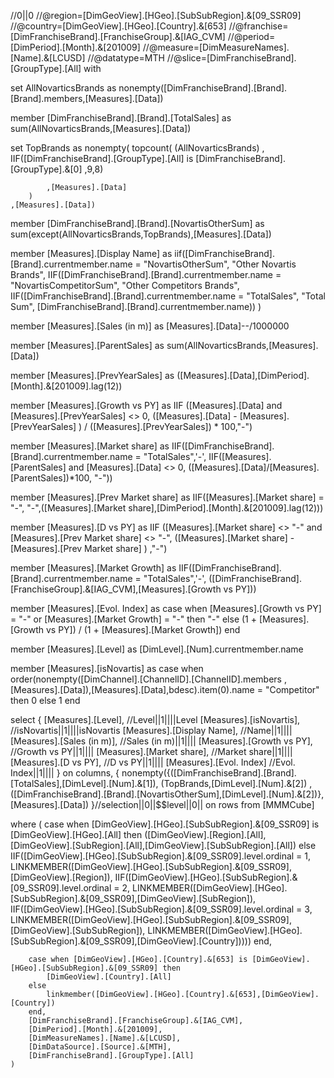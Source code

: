 //0||0
//@region=[DimGeoView].[HGeo].[SubSubRegion].&[09_SSR09]
//@country=[DimGeoView].[HGeo].[Country].&[653]
//@franchise=[DimFranchiseBrand].[FranchiseGroup].&[IAG_CVM]
//@period=[DimPeriod].[Month].&[201009]
//@measure=[DimMeasureNames].[Name].&[LCUSD]
//@datatype=MTH
//@slice=[DimFranchiseBrand].[GroupType].[All]
with

set AllNovarticsBrands as
	nonempty([DimFranchiseBrand].[Brand].[Brand].members,[Measures].[Data])

member [DimFranchiseBrand].[Brand].[TotalSales] as
	sum(AllNovarticsBrands,[Measures].[Data])

set TopBrands as
	nonempty(
		topcount(
			(AllNovarticsBrands)
			,
			IIF([DimFranchiseBrand].[GroupType].[All] is [DimFranchiseBrand].[GroupType].&[0]
			,9,8)
			
			,[Measures].[Data]
		)
	,[Measures].[Data])

member [DimFranchiseBrand].[Brand].[NovartisOtherSum] as
	sum(except(AllNovarticsBrands,TopBrands),[Measures].[Data])

member [Measures].[Display Name] as
	iif([DimFranchiseBrand].[Brand].currentmember.name = "NovartisOtherSum", "Other Novartis Brands",
		IIF([DimFranchiseBrand].[Brand].currentmember.name = "NovartisCompetitorSum",
			"Other Competitors Brands",
				IIF([DimFranchiseBrand].[Brand].currentmember.name = "TotalSales",
				"Total Sum",
			[DimFranchiseBrand].[Brand].currentmember.name))
	)

member [Measures].[Sales (in m)] as
[Measures].[Data]--/1000000

member [Measures].[ParentSales] as
	sum(AllNovarticsBrands,[Measures].[Data])

member [Measures].[PrevYearSales] as
	([Measures].[Data],[DimPeriod].[Month].&[201009].lag(12))

member [Measures].[Growth vs PY] as
IIF ([Measures].[Data]  and [Measures].[PrevYearSales] <> 0, 
	([Measures].[Data] - [Measures].[PrevYearSales] ) 
	/ ([Measures].[PrevYearSales]) * 100,"-")

member [Measures].[Market share] as
	IIF([DimFranchiseBrand].[Brand].currentmember.name = "TotalSales",'-',
	IIF([Measures].[ParentSales] and [Measures].[Data] <> 0, 
	([Measures].[Data]/[Measures].[ParentSales])*100, "-"))

member [Measures].[Prev Market share] as
	IIF([Measures].[Market share] = "-",
		"-",([Measures].[Market share],[DimPeriod].[Month].&[201009].lag(12)))

member [Measures].[D vs PY] as
IIF ([Measures].[Market share] <> "-" and [Measures].[Prev Market share] <> "-", 
	([Measures].[Market share] - [Measures].[Prev Market share] ) ,"-")

member [Measures].[Market Growth] as
	IIF([DimFranchiseBrand].[Brand].currentmember.name = "TotalSales",'-',
	([DimFranchiseBrand].[FranchiseGroup].&[IAG_CVM],[Measures].[Growth vs PY]))

member [Measures].[Evol. Index] as
case when [Measures].[Growth vs PY] = "-" or [Measures].[Market Growth] = "-"
then "-"
else (1 + [Measures].[Growth vs PY]) / (1 + [Measures].[Market Growth]) end

member [Measures].[Level] as
[DimLevel].[Num].currentmember.name

member [Measures].[isNovartis] as 
	case when 
		order(nonempty([DimChannel].[ChannelID].[ChannelID].members
			,[Measures].[Data]),[Measures].[Data],bdesc).item(0).name = "Competitor"
			then 0
	else 1
	end


select 
{
	[Measures].[Level],			//Level||1||||Level
	[Measures].[isNovartis],	//isNovartis||1||||isNovartis
	[Measures].[Display Name],	//Name||1||||
	[Measures].[Sales (in m)],	//Sales (in m)||1||||
	[Measures].[Growth vs PY],	//Growth vs PY||1||||
	[Measures].[Market share],	//Market share||1||||
	[Measures].[D vs PY],		//D vs PY||1||||
	[Measures].[Evol. Index]	//Evol. Index||1||||
} on columns,
{
	nonempty({([DimFranchiseBrand].[Brand].[TotalSales],[DimLevel].[Num].&[1]),
	(TopBrands,[DimLevel].[Num].&[2])
	,([DimFranchiseBrand].[Brand].[NovartisOtherSum],[DimLevel].[Num].&[2])},[Measures].[Data])
}//selection||0||$$level||0||
on rows
from [MMMCube]

where (
	case when [DimGeoView].[HGeo].[SubSubRegion].&[09_SSR09] is [DimGeoView].[HGeo].[All] then
			([DimGeoView].[Region].[All],[DimGeoView].[SubRegion].[All],[DimGeoView].[SubSubRegion].[All])
		else
		IIF([DimGeoView].[HGeo].[SubSubRegion].&[09_SSR09].level.ordinal = 1,
			LINKMEMBER([DimGeoView].[HGeo].[SubSubRegion].&[09_SSR09],[DimGeoView].[Region]),
			IIF([DimGeoView].[HGeo].[SubSubRegion].&[09_SSR09].level.ordinal = 2,
				LINKMEMBER([DimGeoView].[HGeo].[SubSubRegion].&[09_SSR09],[DimGeoView].[SubRegion]),
				IIF([DimGeoView].[HGeo].[SubSubRegion].&[09_SSR09].level.ordinal = 3,
						LINKMEMBER([DimGeoView].[HGeo].[SubSubRegion].&[09_SSR09],[DimGeoView].[SubSubRegion]),
						LINKMEMBER([DimGeoView].[HGeo].[SubSubRegion].&[09_SSR09],[DimGeoView].[Country]))))
		end,
						
		case when [DimGeoView].[HGeo].[Country].&[653] is [DimGeoView].[HGeo].[SubSubRegion].&[09_SSR09] then
			[DimGeoView].[Country].[All]
		else
			linkmember([DimGeoView].[HGeo].[Country].&[653],[DimGeoView].[Country])
		end,
		[DimFranchiseBrand].[FranchiseGroup].&[IAG_CVM],
		[DimPeriod].[Month].&[201009],
		[DimMeasureNames].[Name].&[LCUSD],
		[DimDataSource].[Source].&[MTH],
		[DimFranchiseBrand].[GroupType].[All]
	)	